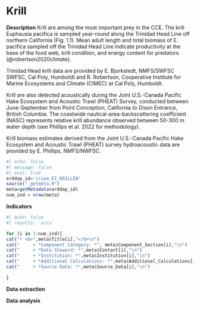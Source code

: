# Krill

**Description** Krill are among the most important prey in the CCE. The krill Euphausia pacifica is sampled year-round along the Trinidad Head Line off northern California (Fig. 1.1). Mean adult length and total biomass of E. pacifica sampled off the Trinidad Head Line indicate productivity at the base of the food web, krill condition, and energy content for predators (@robertson2020climate).

Trinidad Head krill data are provided by E. Bjorkstedt, NMFS/SWFSC SWFSC, Cal Poly, Humboldt and R. Robertson, Cooperative Institute for Marine Ecosystems and Climate (CIMEC) at Cal Poly, Humboldt.

Krill are also detected acoustically during the Joint U.S.-Canada Pacific Hake Ecosystem and Acoustic Trawl (PHEAT) Survey, conducted between June-September from Point Conception, California to Dixon Entrance, British Columbia. The coastwide nautical-area-backscattering coefficient (NASC) represents relative krill abundance observed between 50-300 m water depth (see Phillips et al. 2022 for methodology).

Krill biomass estimates derived from the Joint U.S.-Canada Pacific Hake Ecosystem and Acoustic Trawl (PHEAT) survey hydroacoustic data are provided by E. Phillips, NMFS/NWFSC.

```r
#| echo: false
#| message: false
#| eval: true
erddap_id='cciea_EI_KRILLEN'
source("_getmeta.R")
meta=getMetadata(erddap_id)
num_ind = nrow(meta)
```

**Indicators**

```r
#| echo: false
#| results: 'asis'

for (i in 1:num_ind){
cat("* <b>",meta$Title[i],"</b>\n")
cat("     + *Component Category: *", meta$Component_Section[i],"\n")
cat("     + *Data Steward: *",meta$Contact[i],"\n")
cat("     + *Institution: *",meta$Institution[i],"\n")
cat("     + *Additional Calculations: *",meta$Additional_Calculations[i],"\n")
cat("     + *Source Data: *",meta$Source_Data[i],"\n")

}
```


**Data extraction**

**Data analysis**
